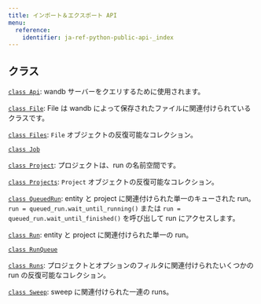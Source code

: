 ---
title: インポート＆エクスポート API
menu:
  reference:
    identifier: ja-ref-python-public-api-_index
---

## クラス

[`class Api`](./api): wandb サーバーをクエリするために使用されます。

[`class File`](./file): File は wandb によって保存されたファイルに関連付けられているクラスです。

[`class Files`](./files): `File` オブジェクトの反復可能なコレクション。

[`class Job`](./job)

[`class Project`](./project): プロジェクトは、run の名前空間です。

[`class Projects`](./projects): `Project` オブジェクトの反復可能なコレクション。

[`class QueuedRun`](./queuedrun): entity と project に関連付けられた単一のキューされた run。`run = queued_run.wait_until_running()` または `run = queued_run.wait_until_finished()` を呼び出して run にアクセスします。

[`class Run`](./run): entity と project に関連付けられた単一の run。

[`class RunQueue`](./runqueue)

[`class Runs`](./runs): プロジェクトとオプションのフィルタに関連付けられたいくつかの run の反復可能なコレクション。

[`class Sweep`](./sweep): sweep に関連付けられた一連の runs。